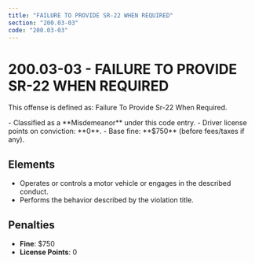 ```yaml
---
title: "FAILURE TO PROVIDE SR-22 WHEN REQUIRED"
section: "200.03-03"
code: "200.03-03"
---
```





# 200.03-03 - FAILURE TO PROVIDE SR-22 WHEN REQUIRED

This offense is defined as: Failure To Provide Sr-22 When Required.

<Aside type="caution" title="Charge Type: Misdemeanor">
- Classified as a **Misdemeanor** under this code entry.
- Driver license points on conviction: **0**.
- Base fine: **$750** (before fees/taxes if any).
</Aside>

## Elements
- Operates or controls a motor vehicle or engages in the described conduct.
- Performs the behavior described by the violation title.

## Penalties
- **Fine**: $750
- **License Points**: 0
